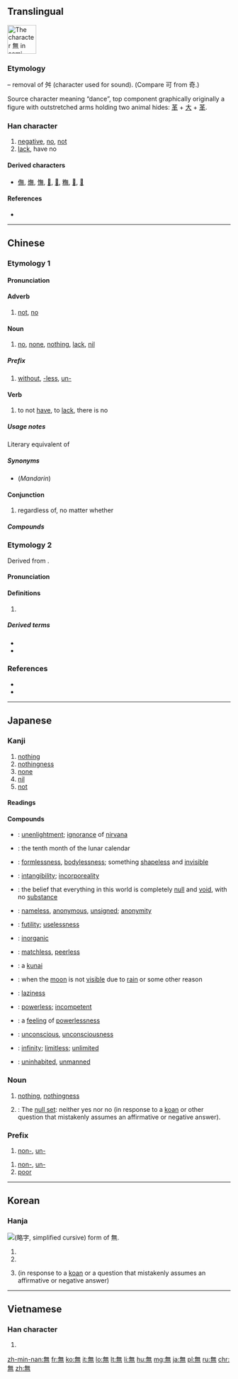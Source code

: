 ==Translingual==
{{stroke order|type=cursive}}
[[Image:無-still.svg|right|frame|65px|The character 無 in semi-cursive script.]]
{{wikipedia}}

===Etymology===
{{Han etyl}}
{{Han simp|舞|f=舛|t=&nbsp;}} – removal of 舛 (character used for sound). (Compare 可 from 奇.)

Source character meaning “dance”, top component graphically originally a figure with outstretched arms holding two animal hides: [[革]] + [[大]] + [[革]].

===Han character===
{{Han char|rn=86|rad=火|as=08|sn=12|four=80331|canj=OTF}}

# [[negative]], [[no]], [[not]]
# [[lack]], have no

====Derived characters====
* [[㒇]], [[㷻]], [[憮]], [[𠓺]], [[𤏠]], [[𥼣]], [[𨖴]], [[𨶭]]

====References====
* {{Han ref|kx=0673.260|dkj=19113|dj=1081.240|hdz=32211.150|uh=7121|ud=28961|bh=B54C|bd=46412}}

----

==Chinese==
{{zh-forms|s=无}}

===Etymology 1===

====Pronunciation====
{{zh-pron
|m=wú
|c=mou4
|h=pfs=vù
|mn=bû
|w=
|mc=y
|oc=y
|ma=Zh-wú.ogg
|cat=adverb,noun,prefixes,verb,conjunction
}}

====Adverb====
{{zh-adv}}

# [[not]], [[no]]
#: {{zh-usex|無可|can't}}

====Noun====
{{zh-noun}}

# [[no]], [[none]], [[nothing]], [[lack]], [[nil]]
#: {{zh-usex|我 無 求 於 你。|I want nothing from you.}}
#: {{zh-usex|從.無.到.有|start from nothing, from scratch}}

=====Prefix=====
{{zh-pref}}

# [[without]], [[-less]], [[un-]]
#: {{zh-usex|無情|heartless}}
#: {{zh-usex|無理|unreasonable}}
#: {{zh-usex|無邊|unlimited}}

====Verb====
{{zh-verb}}

# {{cx|literary|lang=zh}} to not [[have]], to [[lack]], there is no
#: {{zh-usex|天空 無 雲。|tr=tiānkōng wú yún.|There is no cloud in the sky.}}

=====Usage notes=====
Literary equivalent of {{zh-l|沒有}}

=====Synonyms=====
* (''Mandarin'') {{zh-l|沒有}}

====Conjunction====
{{zh-con}}

# regardless of, no matter whether

=====Compounds=====
{{attention|zh|needs conversion to traditional}}
{{der5
|{{zh-l|無家可歸}}
|{{zh-l|無神論}}
|{{zh-l|無題}}
|{{zh-l|無所謂}}
|{{zh-l|無我}}
|[[无比]]
|[[无裨]]
|[[无边]]
|[[无柄叶]]
|[[无病呻吟]]
|[[无补]]
|[[无不]]
|[[无猜]]
|[[无才]]
|[[无产阶级]]
|[[无产阶级文化大革命]]
|[[无产阶级专政]]
|[[无产者]]
|[[无常]]
|[[无偿]]
|[[无成]]
|[[无耻]]
|[[无出其右]]
|[[无处存身]]
|[[无从]]
|[[无大无小]]
|[[无道]]
|[[无敌]]
|[[无底]]
|[[无底洞]]
|[[无地自容]]
|[[无的放矢]]
|[[无冬历夏]], [[无冬无夏]]
|[[无动于衷]], [[无动于中]]
|[[无独有偶]]
|[[无度]]
|[[无端]]
|[[无恶不作]]
|[[无法]]
|[[无法无天]]
|[[无方]]
|[[无妨]]
|[[无非]]
|[[无风]]
|[[无风不起浪]]
|[[无缝钢管]]
|[[无干]]
|[[无功受禄]]
|[[无辜]]
|[[无故]]
|[[无怪]]
|[[无关]]
|[[无关宏旨]]
|[[无关紧要]]
|[[无关痛痒]]
|[[无官一身轻]]
|[[无轨电车]]
|[[无害]]
|[[无核]]
|[[无核国家]]
|[[无恒]]
|[[无后]]
|[[无后坐力炮]]
|[[无花果]]
|[[无华]]
|[[无话不说]]
|[[无话可说]]
|[[无机]]
|[[无机肥料]]
|[[无机合成]]
|[[无机化合物]]
|[[无机化学]]
|[[无机酸]]
|[[无机物]]
|[[无机盐]]
|[[无稽]]
|[[无及]]
|[[无几]]
|[[无脊椎动物]]
|[[无计可施]]
|[[无记名投票]]
|[[无际]]
|[[无济于事]]
|[[无家可归]]
|[[无价之宝]]
|[[无坚不摧]]
|[[无间]]
|[[无疆]]
|[[无尽]]
|[[无尽无休]]
|[[无精打采]]
|[[无拘无束]]
|[[无可比拟]]
|[[无可非议]]
|[[无可奉告]]
|[[无可厚非]]
|[[无可讳言]]
|[[无可救药]]
|[[无可奈何]]
|[[无可奈何花落去]]
|[[无可无不可]]
|[[无可争辩]]
|[[无可置疑]]
|[[无孔不人]]
|[[无愧]]
|[[无赖]]
|[[无礼]]
|[[无理]]
|[[无理方程]]
|[[无理根]]
|[[无理函数]]
|[[无理强辩]]
|[[无理取闹]]
|[[无理式]]
|[[无理数]]
|[[无力]]
|[[无立锥之地]]
|[[无量]]
|[[无聊]]
|[[无聊赖]]
|[[无路可走]]
|[[无论]]
|[[无论如何]]
|[[无米之炊]]
|[[无冕之王]]
|[[无名]]
|[[无名氏]]
|[[无名小卒]]
|[[无名英雄]]
|[[无名指]]
|[[无明火]], [[无名火]]
|[[无奈]]
|[[无奈何]]
|[[无能]]
|[[无能为力]]
|[[无匹]]
|[[无期徒刑]]
|[[无奇不有]]
|[[无牵无挂]]
|[[无前]]
|[[无巧不成书]]
|[[无亲无故]]
|[[无情]]
|[[无情无义]]
|[[无穷]]
|[[无穷大]]
|[[无穷无尽]]
|[[无穷小]]
|[[无趣]]
|[[无权]]
|[[无缺]]
|[[无人]]
|[[无人售票]]
|[[无人问津]]
|[[无日]]
|[[无伤大雅]]
|[[无上]]
|[[无涉]]
|[[无神论]]
|[[无声]]
|[[无声片]], [[无声片儿]]
|[[无声无息]]
|[[无声无臭]]
|[[无绳电话]]
|[[无时无刻]]
|[[无视]]
|[[无事不登三宝殿]]
|[[无事忙]]
|[[无事生非]]
|[[无殊]]
|[[无数]]
|[[无双]]
|[[无霜期]]
|[[无私]]
|[[无私有弊]]
|[[无酸硫]]
|[[无算]]
|[[无损]]
|[[无所不包]]
|[[无所不可]]
|[[无所不能]]
|[[无所不为]]
|[[无所不用其极]]
|[[无所不有]]
|[[无所不在]]
|[[无所不知]]
|[[无所措手足]]
|[[无所事事]]
|[[无所适从]]
|[[无所畏惧]]
|[[无所谓]]
|[[无所用心]]
|[[无所作为]]
|[[无他]]
|[[无题]]
|[[无条件]]
|[[无条件刺激]]
|[[无条件反射]]
|[[无痛分娩]]
|[[无头案]]
|[[无往不利]]
|[[无往不胜]]
|[[无妄之灾]]
|[[无望]]
|[[无微不至]]
|[[无为]]
|[[无味]]
|[[无畏]]
|[[无谓]]
|[[无我]]
|[[无…无…]]
|[[无物]]
|[[无误]]
|[[无息贷款]]
|[[无隙可乘]]
|[[无瑕]]
|[[无暇]]
|[[无下箸处]]
|[[无限]]
|[[无限大]]
|[[无限公司]]
|[[无限期]]
|[[无限小]]
|[[无线电]]
|[[无线电报]]
|[[无线电波]]
|[[无线电传真]]
|[[无线电电子学]]
|[[无线电发射机]]
|[[无线电话]]
|[[无线电视]]
|[[无线电收音机]]
|[[无线电台]]
|[[无线电通信]]
|[[无效]]
|[[无邪]]
|[[无懈可击]]
|[[无心]]
|[[无形]]
|[[无形中]]
|[[无形资本]]
|[[无性]]
|[[无性生殖]]
|[[无性杂交]]
|[[无休止]]
|[[无须]], [[无需]]
|[[无涯]]
|[[无烟火药]]
|[[无烟煤]]
|[[无言以对]]
|[[无恙]]
|[[无业]]
|[[无业游民]]
|[[无依无靠]]
|[[无遗]]
|[[无疑]]
|[[无以复加]]
|[[无异]]
|[[无益]]
|[[无意]]
|[[无意识]]
|[[无垠]]
|[[无影灯]]
|[[无影无踪]]
|[[无用]]
|[[无用功]]
|[[无忧无虑]]
|[[无余]]
|[[无与伦比]]
|[[无冤无仇]]
|[[无援]]
|[[无缘]]
|[[无缘无故]]
|[[无债一身轻]]
|[[无政府主义]]
|[[无知]]
|[[无止境]]
|[[无中生有]]
|[[无助于]]
|[[无着]]
|[[无子果实]]
|[[无足轻重]]
|[[无阻]]
|[[无罪]]
|[[无坐力炮]]
|[[无源之水，无本之木]]
}}

===Etymology 2===
Derived from {{etyl|sa|zh}} {{m|sa|नमस्|tr=namas}}.

====Pronunciation====
{{zh-pron
|m=mó
|c=mo4
|h=pfs=mò
|cat=
}}

====Definitions====
{{zh-hanzi}}

# {{cx|Buddhism|lang=zh}} {{rfdef|lang=zh}}

=====Derived terms=====
* {{zh-l|南無}}
* {{zh-l|南無阿彌陀佛}}

===References===
* {{thcwd|8589}}
* {{R:twedu|A02416}}

----

==Japanese==

===Kanji===
{{ja-kanji|grade=4|rs=火08}}

# [[nothing]]
# [[nothingness]]
# [[none]]
# [[nil]]
# [[not]]

====Readings====
{{ja-readings
|goon=[[む]] (mu)
|kanon=[[ぶ]] (bu)
|toon=[[も]] (mo)
|kun=[[ない|な.い]] ([[無い]], na.i)
}}

====Compounds====
{{der-top|Compounds}}
* {{ja-r|無明|むみょう}}: [[unenlightment]]; [[ignorance]] of [[nirvana]]
* {{ja-r|神無月|かんなづき}}: {{qualifier|archaic}} the tenth month of the lunar calendar
* {{ja-r|無形|むぎょう}}: [[formlessness]], [[bodylessness]]; something [[shapeless]] and [[invisible]]
* {{ja-r|無形|むけい}}: [[intangibility]]; [[incorporeality]]
* {{ja-r|無見|むけん}}: the belief that everything in this world is completely [[null]] and [[void]], with no [[substance]]
* {{ja-r|無名|むめい}}: [[nameless]], [[anonymous]], [[unsigned]]; [[anonymity]]
* {{ja-r|無用|むよう}}: [[futility]]; [[uselessness]]
* {{ja-r|無機|むき}}: [[inorganic]]
{{der-mid}}
* {{ja-r|無双|むそう}}: [[matchless]], [[peerless]]
* {{ja-r|苦無|くない}}: a [[kunai#Japanese|kunai]]
* {{ja-r|無月|むげつ}}: when the [[moon]] is not [[visible]] due to [[rain]] or some other reason
* {{ja-r|無精|ぶしょう}}: [[laziness]]
* {{ja-r|無力|むりょく}}: [[powerless]]; [[incompetent]]
* {{ja-r|無力感|むりょくかん}}: a [[feeling]] of [[powerlessness]]
* {{ja-r|無意識|むいしき}}: [[unconscious]], [[unconsciousness]]
* {{ja-r|無限|むげん}}: [[infinity]]; [[limitless]]; [[unlimited]]
* {{ja-r|無人|ぶにん}}: [[uninhabited]], [[unmanned]]
{{der-bottom}}

{{ja-kanjitab|yomi=o|む}}

===Noun===
{{ja-noun|む}}

# [[nothing]], [[nothingness]]
# {{context|Buddhism|lang=ja|sort=む}}: The [[null set]]: neither yes nor no (in response to a [[koan]] or other question that mistakenly assumes an affirmative or negative answer).

===Prefix===
{{ja-pos|む|prefix}}

# [[non-]], [[un-]]

{{ja-pos|ぶ|prefix}}

# [[non-]], [[un-]]
# [[poor]]

----

==Korean==

===Hanja===
[[File:Eopseul mu yakja.png|thumb|{{w|Yakja}} ([[略字#Korean|略字]], simplified cursive) form of 無.]]
{{ko-hanja|hangeul=무|eumhun=|rv=mu|mr=mu|y=mu}}

# {{ko-inline|무|mu|[[nothing]]}}
# {{ko-inline|무|mu|no}}
# {{context|Buddhism|lang=ko}} {{ko-inline|무|mu|neither yes nor no}} (in response to a [[koan]] or a question that mistakenly assumes an affirmative or negative answer)

----

==Vietnamese==

===Han character===
{{vi-hantu|[[vô]], [[mô]], [[thủy]]|rs=火08}}

# {{defn|lang=vi|sort=火08}}

[[zh-min-nan:無]]
[[fr:無]]
[[ko:無]]
[[it:無]]
[[lo:無]]
[[lt:無]]
[[li:無]]
[[hu:無]]
[[mg:無]]
[[ja:無]]
[[pl:無]]
[[ru:無]]
[[chr:無]]
[[zh:無]]